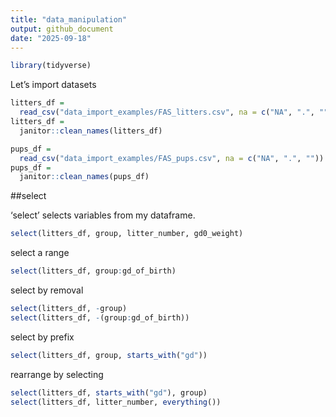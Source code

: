```yaml
---
title: "data_manipulation"
output: github_document
date: "2025-09-18"
---
```


```r
library(tidyverse)
```

Let's import datasets

```r
litters_df =
  read_csv("data_import_examples/FAS_litters.csv", na = c("NA", ".", ""))
litters_df = 
  janitor::clean_names(litters_df)

pups_df =
  read_csv("data_import_examples/FAS_pups.csv", na = c("NA", ".", ""))
pups_df =
  janitor::clean_names(pups_df)
```

##select

'select' selects variables from my dataframe.

```r
select(litters_df, group, litter_number, gd0_weight)
```

select a range

```r
select(litters_df, group:gd_of_birth)
```

select by removal

```r
select(litters_df, -group)
select(litters_df, -(group:gd_of_birth))
```

select by prefix

```r
select(litters_df, group, starts_with("gd"))
```

rearrange by selecting

```r
select(litters_df, starts_with("gd"), group)
select(litters_df, litter_number, everything())
```


